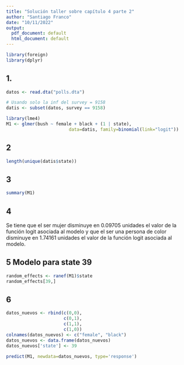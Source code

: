 ```yaml
---
title: "Solución taller sobre capítulo 4 parte 2"
author: "Santiago Franco"
date: "10/11/2022"
output:
  pdf_document: default
  html_document: default
---
```


```r
library(foreign)
library(dplyr)
```


## 1.

```r
datos <- read.dta("polls.dta")

# Usando solo la inf del survey = 9158
datis <- subset(datos, survey == 9158)

library(lme4)
M1 <- glmer(bush ~ female + black + (1 | state), 
                        data=datis, family=binomial(link="logit"))
```

## 2

```r
length(unique(datis$state))
```

## 3


```r
summary(M1)
```

\begin{align} 
y_{ij}  &\sim  Bernoulli(\hat{p_{ij}}) \\ 
\text{logit}(\hat{p_{ij}}) &= 0.44523 -0.09705_{female} -1.74161_{black}  + b_{0i} \\
b_0 &\sim N(0, 4.052)
\end{align}

## 4

Se tiene que el ser mujer disminuye en 0.09705 unidades el valor de la función logit asociada al modelo y que el ser una persona de color disminuye en 1.74161 unidades el valor de la función logit asociada al modelo.

## 5 Modelo para state 39

```r
random_effects <- ranef(M1)$state
random_effects[39,]
```


\begin{align} 
y_{39j}  &\sim  Bernoulli(\hat{p_{39j}}) \\ 
\text{logit}(\hat{p_{39j}}) &= 0.44523 -0.09705_{female} -1.74161_{black}  + 0.357593
\end{align}

## 6

```r
datos_nuevos <- rbind(c(0,0),
                      c(0,1),
                      c(1,1),
                      c(1,0))
colnames(datos_nuevos) <- c("female", "black")
datos_nuevos <- data.frame(datos_nuevos)
datos_nuevos['state'] <- 39

predict(M1, newdata=datos_nuevos, type='response')
```

